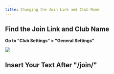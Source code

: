 ```yaml
---
title: Changing the Join Link and Club Name
---
```


Find the Join Link and Club Name
------------------

**Go to "Club Settings" > "General Settings"**

![](/images/customizing-intros-club-1.png)

Insert Your Text After "/join/"
-------------------------------
